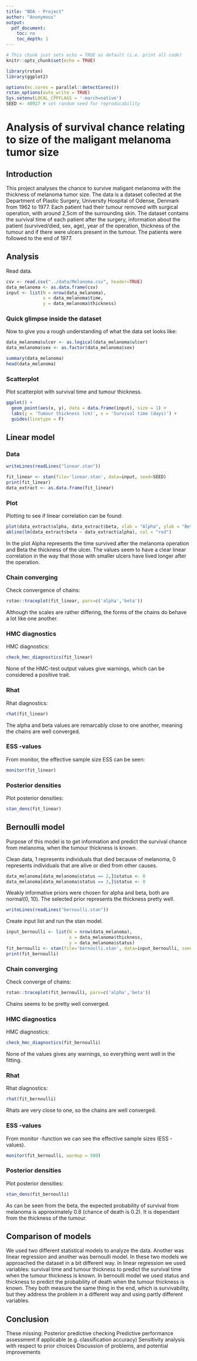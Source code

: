 ```yaml
---
title: "BDA - Project"
author: "Anonymous"
output: 
  pdf_document: 
    toc: no
    toc_depth: 1
---
```


```r
# This chunk just sets echo = TRUE as default (i.e. print all code)
knitr::opts_chunk$set(echo = TRUE)
```

```r
library(rstan)
library(ggplot2)

options(mc.cores = parallel::detectCores())
rstan_options(auto_write = TRUE)
Sys.setenv(LOCAL_CPPFLAGS = '-march=native')
SEED <- 48927 # set random seed for reproducability
```


# Analysis of survival chance relating to size of the maligant melanoma tumor size

## Introduction
This project analyses the chance to survive maligant melanoma with the thickness of melanoma tumor size. The data is a dataset collected at the Department of Plastic Surgery, University Hospital of Odense, Denmark from 1962 to 1977. Each patient had their tumour removed with surgical operation, with around 2,5cm of the surrounding skin. The dataset contains the survival time of each patient after the surgery, information about the patient (survived/died, sex, age), year of the operation, thickness of the tumour and if there were ulcers present in the tumour. The patients were followed to the end of 1977.

## Analysis

Read data.
```r
csv <- read.csv("../data/Melanoma.csv", header=TRUE)
data_melanoma <- as.data.frame(csv)
input <- list(N = nrow(data_melanoma),
              x = data_melanoma$time,
              y = data_melanoma$thickness)
```


### Quick glimpse inside the dataset

Now to give you a rough understanding of what the data set looks like:

```r
data_melanoma$ulcer <- as.logical(data_melanoma$ulcer)
data_melanoma$sex <- as.factor(data_melanoma$sex)

summary(data_melanoma)
head(data_melanoma)
```

### Scatterplot

Plot scatterplot with survival time and tumour thickness.
```r
ggplot() +
  geom_point(aes(x, y), data = data.frame(input), size = 1) +
  labs(y = 'Tumour thickness (cm)', x = 'Survival time (days)') +
  guides(linetype = F)
```


## Linear model

### Data

```r
writeLines(readLines("linear.stan"))
```

```r
fit_linear <- stan(file='linear.stan', data=input, seed=SEED)
print(fit_linear)
data_extract <- as.data.frame(fit_linear)
```

### Plot

Plotting to see if linear correlation can be found:

```r
plot(data_extract$alpha, data_extract$beta, xlab = "Alpha", ylab = "Beta")
abline(lm(data_extract$beta ~ data_extract$alpha), col = "red")
```

In the plot Alpha represents the time survived after the melanoma operation and Beta the thickness of the ulcer. The values seem to have a clear linear correlation in the way that those with smaller ulcers have lived longer after the operation.


### Chain converging

Check convergence of chains:
```r
rstan::traceplot(fit_linear, pars=c('alpha','beta'))
```

Although the scales are rather differing, the forms of the chains do behave a lot like one another.


### HMC diagnostics

HMC diagnostics:
```r
check_hmc_diagnostics(fit_linear)
```

None of the HMC-test output values give warnings, which can be considered a positive trait.


### Rhat

Rhat diagnostics:

```r
rhat(fit_linear)
```

The alpha and beta values are remarcably close to one another, meaning the chains are well converged.


### ESS -values

From monitor, the effective sample size ESS can be seen:

```r
monitor(fit_linear)
```


### Posterior densities
Plot posterior densities:

```r
stan_dens(fit_linear)
```



## Bernoulli model
Purpose of this model is to get information and predict the survival chance from melanoma, when the tumour thickness is known.

Clean data, 1 represents individuals that died because of melanoma, 0 represents individuals that are alive or died from other causes.
```r
data_melanoma[data_melanoma$status == 2,]$status <- 0
data_melanoma[data_melanoma$status == 3,]$status <- 0
```

Weakly informative priors were chosen for alpha and beta, both are normal(0, 10). The selected prior represents the thickness pretty well.
```r
writeLines(readLines("bernoulli.stan"))
```

Create input list and run the stan model.
```r
input_bernoulli <- list(N = nrow(data_melanoma),
                        x = data_melanoma$thickness,
                        y = data_melanoma$status)
fit_bernoulli <- stan(file='bernoulli.stan', data=input_bernoulli, seed=SEED, iter=5000, warmup=500)
print(fit_bernoulli)
```

### Chain converging

Check converge of chains:
```r
rstan::traceplot(fit_bernoulli, pars=c('alpha','beta'))
```

Chains seems to be pretty well converged.

### HMC diagnostics

HMC diagnostics:
```r
check_hmc_diagnostics(fit_bernoulli)
```

None of the values gives any warnings, so everything went well in the fitting.

### Rhat

Rhat diagnostics:
```r
rhat(fit_bernoulli)
```

Rhats are very close to one, so the chains are well converged.

### ESS -values

From monitor -function we can see the effective sample sizes (ESS -values).
```r
monitor(fit_bernoulli, warmup = 500)
```


### Posterior densities

Plot posterior densities:
```r
stan_dens(fit_bernoulli)
```

As can be seen from the beta, the expected probability of survival from melanoma is approximately 0.8 (chance of death is 0.2). It is dependant from the thickness of the tumour.


## Comparison of models

We used two different statistical models to analyze the data. Another was linear regression and another was bernoulli model. In these two models we approached the dataset in a bit different way. In linear regression we used variables: survival time and tumour thickness to predict the survival time when the tumour thickness is known. In bernoulli model we used status and thickness to predict the probability of death when the tumour thickness is known. They both measure the same thing in the end, which is survivability, but they address the problem in a different way and using partly different variables.


## Conclusion

These missing:
Posterior predictive checking
Predictive performance assessment if applicable (e.g. classification accuracy)
Sensitivity analysis with respect to prior choices
Discussion of problems, and potential improvements





